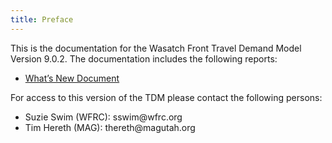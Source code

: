 ```yaml
---
title: Preface
---
```


This is the documentation for the Wasatch Front Travel Demand Model Version 9.0.2. The documentation includes the following reports:

 - [What's New Document](whats-new/1-overview.qmd)

For access to this version of the TDM please contact the following persons:

 - Suzie Swim (WFRC): sswim@wfrc.org
 - Tim Hereth (MAG): thereth@magutah.org